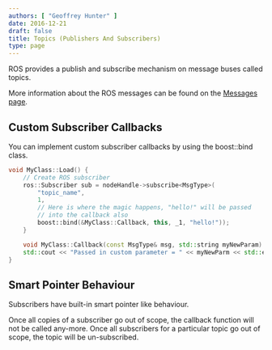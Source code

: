 ```yaml
---
authors: [ "Geoffrey Hunter" ]
date: 2016-12-21
draft: false
title: Topics (Publishers And Subscribers)
type: page
---
```



ROS provides a publish and subscribe mechanism on message buses called topics.

More information about the ROS messages can be found on the [Messages page](/robotics/ros/messages).

## Custom Subscriber Callbacks

You can implement custom subscriber callbacks by using the boost::bind class.

```c++    
void MyClass::Load() {
    // Create ROS subscriber
    ros::Subscriber sub = nodeHandle->subscribe<MsgType>(
        "topic_name",
        1,
        // Here is where the magic happens, "hello!" will be passed
        // into the callback also
        boost::bind(&MyClass::Callback, this, _1, "hello!"));
    }

    void MyClass::Callback(const MsgType& msg, std::string myNewParam) {
    std::cout << "Passed in custom parameter = " << myNewParm << std::endl;
}
```

## Smart Pointer Behaviour

Subscribers have built-in smart pointer like behaviour.

Once all copies of a subscriber go out of scope, the callback function will not be called any-more. Once all subscribers for a particular topic go out of scope, the topic will be un-subscribed.
